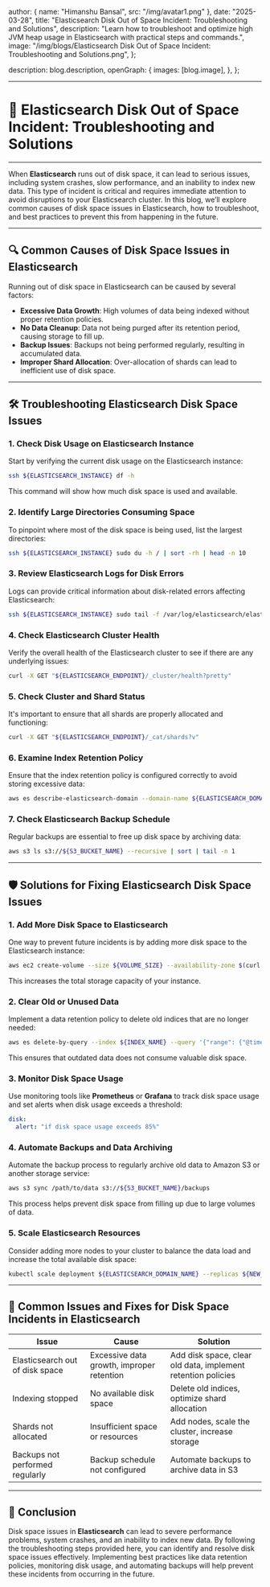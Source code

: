 
  author: { name: "Himanshu Bansal", src: "/img/avatar1.png" },
  date: "2025-03-28",
  title: "Elasticsearch Disk Out of Space Incident: Troubleshooting and Solutions",
  description: "Learn how to troubleshoot and optimize high JVM heap usage in Elasticsearch with practical steps and commands.",
  image: "/img/blogs/Elasticsearch Disk Out of Space Incident: Troubleshooting and Solutions.png",
};

  description: blog.description,
  openGraph: {
    images: [blog.image],
  },
};



---
# 🚨 **Elasticsearch Disk Out of Space Incident: Troubleshooting and Solutions**
---

When **Elasticsearch** runs out of disk space, it can lead to serious issues, including system crashes, slow performance, and an inability to index new data. This type of incident is critical and requires immediate attention to avoid disruptions to your Elasticsearch cluster. In this blog, we’ll explore common causes of disk space issues in Elasticsearch, how to troubleshoot, and best practices to prevent this from happening in the future.

---

## 🔍 **Common Causes of Disk Space Issues in Elasticsearch**

Running out of disk space in Elasticsearch can be caused by several factors:
- **Excessive Data Growth**: High volumes of data being indexed without proper retention policies.
- **No Data Cleanup**: Data not being purged after its retention period, causing storage to fill up.
- **Backup Issues**: Backups not being performed regularly, resulting in accumulated data.
- **Improper Shard Allocation**: Over-allocation of shards can lead to inefficient use of disk space.

---

## 🛠️ **Troubleshooting Elasticsearch Disk Space Issues**

### 1. **Check Disk Usage on Elasticsearch Instance**
Start by verifying the current disk usage on the Elasticsearch instance:
```bash
ssh ${ELASTICSEARCH_INSTANCE} df -h
```
This command will show how much disk space is used and available.

### 2. **Identify Large Directories Consuming Space**
To pinpoint where most of the disk space is being used, list the largest directories:
```bash
ssh ${ELASTICSEARCH_INSTANCE} sudo du -h / | sort -rh | head -n 10
```

### 3. **Review Elasticsearch Logs for Disk Errors**
Logs can provide critical information about disk-related errors affecting Elasticsearch:
```bash
ssh ${ELASTICSEARCH_INSTANCE} sudo tail -f /var/log/elasticsearch/elasticsearch.log | grep "disk"
```

### 4. **Check Elasticsearch Cluster Health**
Verify the overall health of the Elasticsearch cluster to see if there are any underlying issues:
```bash
curl -X GET "${ELASTICSEARCH_ENDPOINT}/_cluster/health?pretty"
```

### 5. **Check Cluster and Shard Status**
It's important to ensure that all shards are properly allocated and functioning:
```bash
curl -X GET "${ELASTICSEARCH_ENDPOINT}/_cat/shards?v"
```

### 6. **Examine Index Retention Policy**
Ensure that the index retention policy is configured correctly to avoid storing excessive data:
```bash
aws es describe-elasticsearch-domain --domain-name ${ELASTICSEARCH_DOMAIN_NAME}
```

### 7. **Check Elasticsearch Backup Schedule**
Regular backups are essential to free up disk space by archiving data:
```bash
aws s3 ls s3://${S3_BUCKET_NAME} --recursive | sort | tail -n 1
```

---

## 🛡️ **Solutions for Fixing Elasticsearch Disk Space Issues**

### 1. **Add More Disk Space to Elasticsearch**
One way to prevent future incidents is by adding more disk space to the Elasticsearch instance:
```bash
aws ec2 create-volume --size ${VOLUME_SIZE} --availability-zone $(curl -s http://169.254.169.254/latest/meta-data/placement/availability-zone)
```
This increases the total storage capacity of your instance.

### 2. **Clear Old or Unused Data**
Implement a data retention policy to delete old indices that are no longer needed:
```bash
aws es delete-by-query --index ${INDEX_NAME} --query '{"range": {"@timestamp": {"lt": "now-${NUMBER_OF_DAYS_TO_KEEP_DATA}d"}}}'
```
This ensures that outdated data does not consume valuable disk space.

### 3. **Monitor Disk Space Usage**
Use monitoring tools like **Prometheus** or **Grafana** to track disk space usage and set alerts when disk usage exceeds a threshold:
```yaml
disk:
  alert: "if disk space usage exceeds 85%"
```

### 4. **Automate Backups and Data Archiving**
Automate the backup process to regularly archive old data to Amazon S3 or another storage service:
```bash
aws s3 sync /path/to/data s3://${S3_BUCKET_NAME}/backups
```
This process helps prevent disk space from filling up due to large volumes of data.

### 5. **Scale Elasticsearch Resources**
Consider adding more nodes to your cluster to balance the data load and increase the total available disk space:
```bash
kubectl scale deployment ${ELASTICSEARCH_DOMAIN_NAME} --replicas ${NEW_REPLICA_COUNT}
```

---

## 🔄 **Common Issues and Fixes for Disk Space Incidents in Elasticsearch**

| **Issue**                              | **Cause**                                      | **Solution**                                      |
|----------------------------------------|------------------------------------------------|---------------------------------------------------|
| Elasticsearch out of disk space        | Excessive data growth, improper retention       | Add disk space, clear old data, implement retention policies |
| Indexing stopped                       | No available disk space                        | Delete old indices, optimize shard allocation     |
| Shards not allocated                   | Insufficient space or resources                | Add nodes, scale the cluster, increase storage    |
| Backups not performed regularly        | Backup schedule not configured                 | Automate backups to archive data in S3            |

---

## 🚀 **Conclusion**

Disk space issues in **Elasticsearch** can lead to severe performance problems, system crashes, and an inability to index new data. By following the troubleshooting steps provided here, you can identify and resolve disk space issues effectively. Implementing best practices like data retention policies, monitoring disk usage, and automating backups will help prevent these incidents from occurring in the future.
